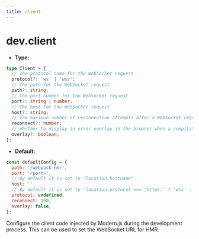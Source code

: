```yaml
---
title: client
---
```


# dev.client

- **Type:**

```ts
type Client = {
  // The protocol name for the WebSocket request
  protocol?: 'ws' | 'wss';
  // The path for the WebSocket request
  path?: string;
  // The port number for the WebSocket request
  port?: string | number;
  // The host for the WebSocket request
  host?: string;
  // The maximum number of reconnection attempts after a WebSocket request is disconnected.
  reconnect?: number;
  // Whether to display an error overlay in the browser when a compilation error occurs
  overlay?: boolean;
};
```

- **Default:**

```js
const defaultConfig = {
  path: '/webpack-hmr',
  port: '<port>',
  // By default it is set to "location.hostname"
  host: '',
  // By default it is set to "location.protocol === 'https:' ? 'wss' : 'ws'""
  protocol: undefined,
  reconnect: 100,
  overlay: false,
};
```

Configure the client code injected by Modern.js during the development process. This can be used to set the WebSocket URL for HMR.


<RsbuildConfig configName="dev.client" />
